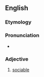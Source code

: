 ==English==

===Etymology===
{{suffix|en|accompany|able}}

===Pronunciation===
* {{a|UK}} {{IPA|en|/əˈkʌmp.nə.bəl/|/əˈkʌmp.ən.ə.bəl/}}

===Adjective===
{{en-adj}}

# {{lb|en|obsolete}} [[sociable]]
#: {{rfquotek|en|Sir Philip Sidney}}